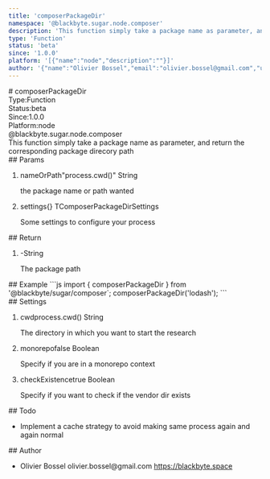 ```yaml
---
title: 'composerPackageDir'
namespace: '@blackbyte.sugar.node.composer'
description: 'This function simply take a package name as parameter, and return the corresponding package direcory path'
type: 'Function'
status: 'beta'
since: '1.0.0'
platform: '[{"name":"node","description":""}]'
author: '{"name":"Olivier Bossel","email":"olivier.bossel@gmail.com","url":"https://blackbyte.space"}'
---
```

<div class="docmap -mdx">
# composerPackageDir
<div class="docmap_metas">
<div class="docmap_type"><span class="docmap_type-label">Type:</span><span class="docmap_type-value">Function</span></div>
<div class="docmap_status"><span class="docmap_status-label">Status:</span><span class="docmap_status-value -beta">beta</span></div>
<div class="docmap_since"><span class="docmap_since-label">Since:</span><span class="docmap_since-value">1.0.0</span></div>
<div class="docmap_platform"><span class="docmap_platform-label">Platform:</span><span class="docmap_platform-value -node">node</span></div>
</div>
<div class="docmap_namespace">@blackbyte.sugar.node.composer</div>
<div class="docmap_description typo-lead typo-format">
This function simply take a package name as parameter, and return the corresponding
package direcory path
</div>
<div class="docmap_params">
## Params
<ol class="docmap_list">
<li class="docmap_item">
<span class="docmap_name">nameOrPath</span><span class="docmap_default">&quot;process&period;cwd&lpar;&rpar;&quot;</span> <span class="docmap_type">String</span>
<p class="docmap_description">the package name or path wanted</p>
</li>
<li class="docmap_item">
<span class="docmap_name">settings</span><span class="docmap_default">&lcub;&rcub;</span> <span class="docmap_type">TComposerPackageDirSettings</span>
<p class="docmap_description">Some settings to configure your process</p>
</li>
</ol>
</div>
<div class="docmap_return">
## Return
<ol class="docmap_list">
<li class="docmap_item">
<span class="docmap_default">-</span><span class="docmap_type">String</span>
<p class="docmap_description">The package path</p>
</li>
</ol>
</div>
<div class="docmap_examples">
## Example
<s-code language="js" header>
```js
import { composerPackageDir } from '@blackbyte/sugar/composer`;
composerPackageDir('lodash');
```
</s-code>
</div>
<div class="docmap_settings">
## Settings
<ol class="docmap_list">
<li class="docmap_item">
<span class="docmap_name">cwd</span><span class="docmap_default">process&period;cwd&lpar;&rpar;</span> <span class="docmap_type">String</span>
<p class="docmap_description">The directory in which you want to start the research</p>
</li>
<li class="docmap_item">
<span class="docmap_name">monorepo</span><span class="docmap_default">false</span> <span class="docmap_type">Boolean</span>
<p class="docmap_description">Specify if you are in a monorepo context</p>
</li>
<li class="docmap_item">
<span class="docmap_name">checkExistence</span><span class="docmap_default">true</span> <span class="docmap_type">Boolean</span>
<p class="docmap_description">Specify if you want to check if the vendor dir exists</p>
</li>
</ol>
</div>
<div class="docmap_todo">
## Todo
<ul class="docmap_list">
<li class="docmap_item">
<span class="docmap_description">Implement a cache strategy to avoid making same process again and again</span>
<span class="docmap_priority -normal">normal</span>
</li>
</ul>
</div>
<div class="docmap_author">
## Author
<ul class="docmap_list">
<li class="docmap_item">
<span class="docmap_name">Olivier Bossel</span>
<span class="docmap_email">olivier.bossel@gmail.com</span>
<a href="https://blackbyte.space" target="_blank" class="docmap_url">https://blackbyte.space</a>
</li>
</ul>
</div>
</div>